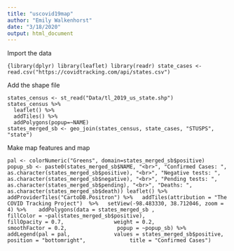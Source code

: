 ```yaml
---
title: "uscovid19map"
author: "Emily Walkenhorst"
date: "3/18/2020"
output: html_document
---
```


Import the data

```{library(dplyr)
library(leaflet)
library(readr)
state_cases <- read.csv("https://covidtracking.com/api/states.csv")
```

Add the shape file

```library(sf)
states_census <- st_read("Data/tl_2019_us_state.shp")
states_census %>% 
  leaflet() %>% 
  addTiles() %>% 
  addPolygons(popup=~NAME)
states_merged_sb <- geo_join(states_census, state_cases, "STUSPS", "state")
```

Make map features and map

```pal <- colorNumeric("Greens", domain=states_merged_sb$positive)
popup_sb <- paste0(states_merged_sb$NAME, "<br>", "Confirmed Cases: ", as.character(states_merged_sb$positive), "<br>", "Negative tests: ", as.character(states_merged_sb$negative), "<br>", "Pending tests: ", as.character(states_merged_sb$pending), "<br>", "Deaths: ", as.character(states_merged_sb$death))
leaflet() %>%
  addProviderTiles("CartoDB.Positron") %>%
  addTiles(attribution = "The COVID Tracking Project")  %>%
  setView(-98.483330, 38.712046, zoom = 4) %>% 
  addPolygons(data = states_merged_sb , 
              fillColor = ~pal(states_merged_sb$positive), 
              fillOpacity = 0.7, 
              weight = 0.2, 
              smoothFactor = 0.2, 
              popup = ~popup_sb) %>%
  addLegend(pal = pal, 
            values = states_merged_sb$positive, 
            position = "bottomright", 
            title = "Confirmed Cases")
```
